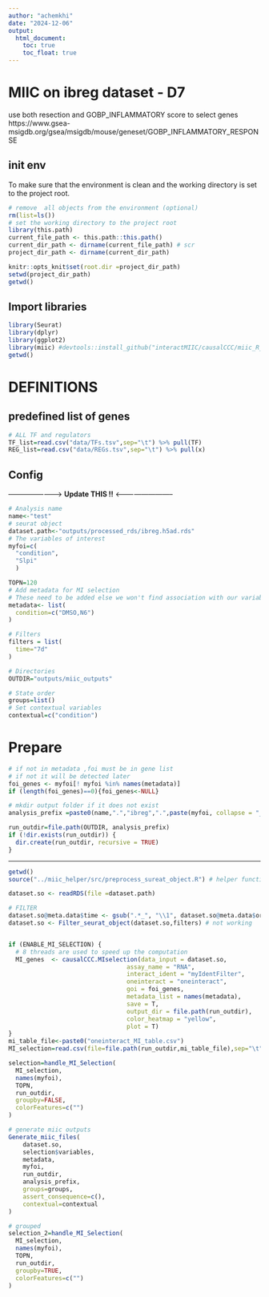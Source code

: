 ```yaml
---
author: "achemkhi"
date: "2024-12-06"
output:
  html_document:
    toc: true
    toc_float: true
---
```


# MIIC on ibreg dataset - D7

use both resection and GOBP_INFLAMMATORY score to select genes 
https://www.gsea-msigdb.org/gsea/msigdb/mouse/geneset/GOBP_INFLAMMATORY_RESPONSE


## init env
To make sure that the environment is clean and the working directory is set to the project root.

```r
# remove  all objects from the environment (optional)
rm(list=ls())
# set the working directory to the project root
library(this.path)
current_file_path <- this.path::this.path()
current_dir_path <- dirname(current_file_path) # scr
project_dir_path <- dirname(current_dir_path) 

```

```r
knitr::opts_knit$set(root.dir =project_dir_path)
setwd(project_dir_path)
getwd()
```

## Import libraries

```r
library(Seurat)
library(dplyr)
library(ggplot2)
library(miic) #devtools::install_github("interactMIIC/causalCCC/miic_R_package", force = T, ref = "achemkhi/no-goi-limit-branch") #latest version of MIIC
getwd()
```


# DEFINITIONS 

## predefined list of genes 
```r
# ALL TF and regulators 
TF_list=read.csv("data/TFs.tsv",sep="\t") %>% pull(TF)
REG_list=read.csv("data/REGs.tsv",sep="\t") %>% pull(x)
```

## Config 
-----------------------> **Update THIS !!** <--------------------------
```r
# Analysis name
name<-"test" 
# seurat object
dataset.path<-"outputs/processed_rds/ibreg.h5ad.rds"
# The variables of interest
myfoi=c(
  "condition",
  "Slpi"
  )

TOPN=120
# Add metadata for MI selection 
# These need to be added else we won't find association with our variables of interest
metadata<- list(
  condition=c("DMSO,N6")
)

# Filters
filters = list(
  time="7d"
)

# Directories 
OUTDIR="outputs/miic_outputs"

# State order 
groups=list()
# Set contextual variables 
contextual=c("condition")


```

# Prepare 
```r
# if not in metadata ,foi must be in gene list
# if not it will be detected later
foi_genes <- myfoi[! myfoi %in% names(metadata)]
if (length(foi_genes)==0){foi_genes<-NULL}

# mkdir output folder if it does not exist  
analysis_prefix =paste0(name,".","ibreg",".",paste(myfoi, collapse = "_")) 

run_outdir=file.path(OUTDIR, analysis_prefix)
if (!dir.exists(run_outdir)) {
  dir.create(run_outdir, recursive = TRUE)
}

```

----

```r
getwd()
source("../miic_helper/src/preprocess_sureat_object.R") # helper functions to preprocess miic inputs 

dataset.so <- readRDS(file =dataset.path)

# FILTER
dataset.so@meta.data$time <- gsub(".*_", "\\1", dataset.so@meta.data$orig.ident)
dataset.so <- Filter_seurat_object(dataset.so,filters) # not working 


if (ENABLE_MI_SELECTION) {
  # 8 threads are used to speed up the computation 
  MI_genes  <- causalCCC.MIselection(data_input = dataset.so,
                                 assay_name = "RNA",
                                 interact_ident = "myIdentFilter",
                                 oneinteract = "oneinteract",
                                 goi = foi_genes, 
                                 metadata_list = names(metadata),
                                 save = T,
                                 output_dir = file.path(run_outdir),
                                 color_heatmap = "yellow",
                                 plot = T)
}
mi_table_file<-paste0("oneinteract_MI_table.csv")
MI_selection=read.csv(file=file.path(run_outdir,mi_table_file),sep="\t")

selection=handle_MI_Selection(
  MI_selection,
  names(myfoi),
  TOPN,
  run_outdir,
  groupby=FALSE,
  colorFeatures=c("")
)

# generate miic outputs 
Generate_miic_files(
    dataset.so,
    selection$variables,
    metadata,
    myfoi,
    run_outdir,
    analysis_prefix,
    groups=groups,
    assert_consequence=c(),
    contextual=contextual
)

```

```r
# grouped 
selection_2=handle_MI_Selection(
  MI_selection,
  names(myfoi),
  TOPN,
  run_outdir,
  groupby=TRUE,
  colorFeatures=c("")
)
```